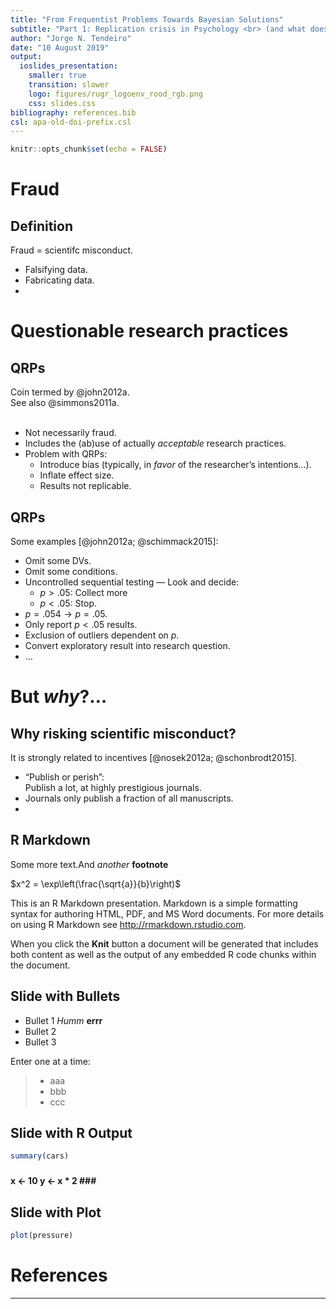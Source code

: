 ```yaml
---
title: "From Frequentist Problems Towards Bayesian Solutions"
subtitle: "Part 1: Replication crisis in Psychology <br> (and what does Statistics have to do with it)"
author: "Jorge N. Tendeiro"
date: "10 August 2019"
output: 
  ioslides_presentation:
    smaller: true
    transition: slower
    logo: figures/rugr_logoenv_rood_rgb.png
    css: slides.css
bibliography: references.bib
csl: apa-old-doi-prefix.csl
---
```


```r
knitr::opts_chunk$set(echo = FALSE)
```

[comment]: # (See here: https://stackoverflow.com/questions/42690955/how-to-insert-footnotes-in-ioslides-presentations-using-rmarkdown/45569765)
<style>
div.footnotes {
  position: absolute;
  bottom: 0;
  margin-bottom: 10px;
  width: 80%;
  font-size: 0.6em;
}
</style>

<script src="https://ajax.googleapis.com/ajax/libs/jquery/3.1.1/jquery.min.js"></script>
<script>
$(document).ready(function() {
  $('slide:not(.backdrop):not(.title-slide)').append('<div class=\"footnotes\">');

  $('footnote').each(function(index) {
    var text  = $(this).html();
    var fnNum = (index+1).toString();
    $(this).html(fnNum.sup());

    var footnote   = fnNum + '. ' + text + '<br/>';
    var oldContent = $(this).parents('slide').children('div.footnotes').html();
    var newContent = oldContent + footnote;
    $(this).parents('slide').children('div.footnotes').html(newContent);
  });
});
</script>






# Fraud

## Definition
Fraud = scientifc misconduct.

- Falsifying data.
- Fabricating data.
- 





# Questionable research practices

## QRPs
Coin termed by @john2012a.<br>
See also @simmons2011a.
<br><br>

- Not necessarily fraud.
- Includes the (ab)use of actually *acceptable* research practices.
- Problem with QRPs:<br>
    * Introduce bias (typically, in *favor* of the researcher's intentions...).
    * Inflate effect size.
    * Results not replicable.

## QRPs
Some examples [@john2012a; @schimmack2015]: 

- Omit some DVs.
- Omit some conditions.
- Uncontrolled sequential testing --- Look and decide:
    * $p > .05$: Collect more
    * $p < .05$: Stop.
- $p = .054 \longrightarrow p = .05$.
- Only report $p<.05$ results.
- Exclusion of outliers dependent on $p$.
- Convert exploratory result into research question.
- ...

# But *why*?...

## Why risking scientific misconduct?
It is strongly related to incentives [@nosek2012a; @schonbrodt2015].

- "Publish or perish":<br>
Publish a lot, at highly prestigious journals.
- Journals only publish a fraction of all manuscripts.
- 







## R Markdown
Some more text.<footnote>And *another* **footnote**</footnote>

$x^2 = \exp\left(\frac{\sqrt{a}}{b}\right)$

This is an R Markdown presentation. Markdown is a simple formatting syntax for authoring HTML, PDF, and MS Word documents. For more details on using R Markdown see <http://rmarkdown.rstudio.com>.

When you click the **Knit** button a document will be generated that includes both content as well as the output of any embedded R code chunks within the document.

## Slide with Bullets

- Bullet 1<footnote> *Humm* **errr**</footnote>
- Bullet 2
- Bullet 3

Enter one at a time:

> - aaa
> - bbb
> - ccc

## Slide with R Output

```r
summary(cars)
```

### <b>
x <- 10
y <- x * 2
### </b>

## Slide with Plot

```r
plot(pressure)
```

# References

----

<style>
slides > slide { overflow: scroll; }
slides > slide:not(.nobackground):after {
  content: '';
}
</style>

